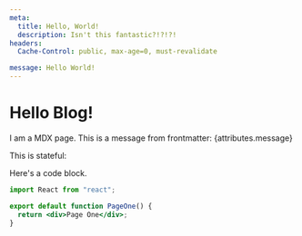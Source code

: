 ```yaml
---
meta:
  title: Hello, World!
  description: Isn't this fantastic?!?!?!
headers:
  Cache-Control: public, max-age=0, must-revalidate

message: Hello World!
---
```



# Hello Blog!

I am a MDX page. This is a message from frontmatter: {attributes.message}

This is stateful:

<Counter />

Here's a code block.

```jsx
import React from "react";

export default function PageOne() {
  return <div>Page One</div>;
}
```
